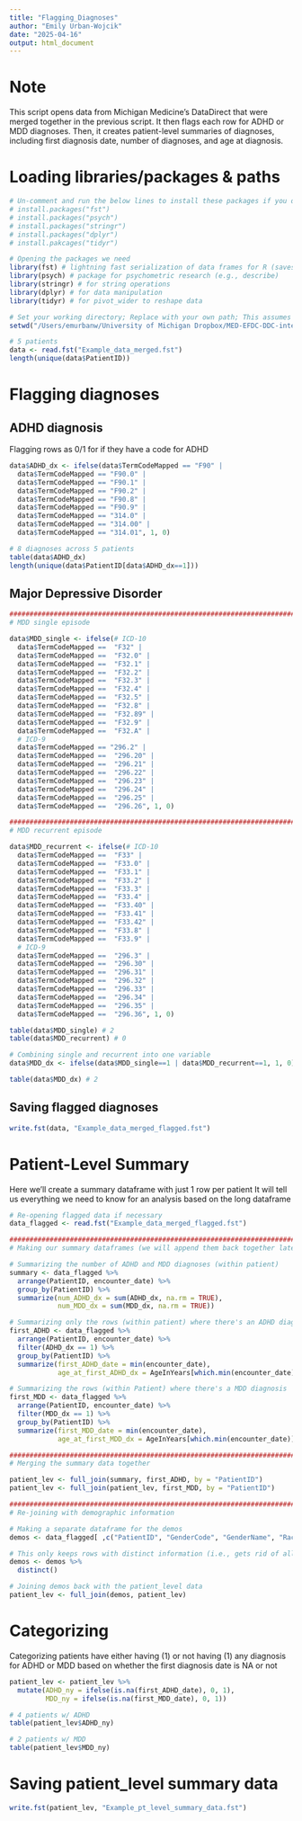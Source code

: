 ```yaml
---
title: "Flagging_Diagnoses"
author: "Emily Urban-Wojcik"
date: "2025-04-16"
output: html_document
---
```


# Note
This script opens data from Michigan Medicine's DataDirect that were merged together in the previous script. It then flags each row for ADHD or MDD diagnoses. Then, it creates patient-level summaries of diagnoses, including first diagnosis date, number of diagnoses, and age at diagnosis.  

# Loading libraries/packages & paths
```r

# Un-comment and run the below lines to install these packages if you don't already have them
# install.packages("fst")
# install.packages("psych")
# install.packages("stringr")
# install.packages("dplyr")
# install.pakcages("tidyr")

# Opening the packages we need
library(fst) # lightning fast serialization of data frames for R (saves data in smaller file sizes; loads more quickly)
library(psych) # package for psychometric research (e.g., describe)
library(stringr) # for string operations
library(dplyr) # for data manipulation 
library(tidyr) # for pivot_wider to reshape data

# Set your working directory; Replace with your own path; This assumes you have separate directories for raw and cleaned data within your data directory
setwd("/Users/emurbanw/University of Michigan Dropbox/MED-EFDC-DDC-internal/Tools_to_Share/DataDirect/data/clean/")

# 5 patients
data <- read.fst("Example_data_merged.fst")
length(unique(data$PatientID)) 

```

# Flagging diagnoses
## ADHD diagnosis
Flagging rows as 0/1 for if they have a code for ADHD
```r

data$ADHD_dx <- ifelse(data$TermCodeMapped == "F90" | 
  data$TermCodeMapped == "F90.0" | 
  data$TermCodeMapped == "F90.1" | 
  data$TermCodeMapped == "F90.2" | 
  data$TermCodeMapped == "F90.8" | 
  data$TermCodeMapped == "F90.9" | 
  data$TermCodeMapped == "314.0" | 
  data$TermCodeMapped == "314.00" | 
  data$TermCodeMapped == "314.01", 1, 0)

# 8 diagnoses across 5 patients
table(data$ADHD_dx)
length(unique(data$PatientID[data$ADHD_dx==1]))

```

## Major Depressive Disorder
```r

##############################################################################
# MDD single episode

data$MDD_single <- ifelse(# ICD-10
  data$TermCodeMapped ==  "F32" | 
  data$TermCodeMapped ==  "F32.0" | 
  data$TermCodeMapped ==  "F32.1" | 
  data$TermCodeMapped ==  "F32.2" | 
  data$TermCodeMapped ==  "F32.3" | 
  data$TermCodeMapped ==  "F32.4" | 
  data$TermCodeMapped ==  "F32.5" | 
  data$TermCodeMapped ==  "F32.8" | 
  data$TermCodeMapped ==  "F32.89" | 
  data$TermCodeMapped ==  "F32.9" | 
  data$TermCodeMapped ==  "F32.A" | 
  # ICD-9
  data$TermCodeMapped == "296.2" | 
  data$TermCodeMapped ==  "296.20" | 
  data$TermCodeMapped ==  "296.21" | 
  data$TermCodeMapped ==  "296.22" | 
  data$TermCodeMapped ==  "296.23" | 
  data$TermCodeMapped ==  "296.24" | 
  data$TermCodeMapped ==  "296.25" | 
  data$TermCodeMapped ==  "296.26", 1, 0)

##############################################################################
# MDD recurrent episode

data$MDD_recurrent <- ifelse(# ICD-10
  data$TermCodeMapped ==  "F33" | 
  data$TermCodeMapped ==  "F33.0" | 
  data$TermCodeMapped ==  "F33.1" | 
  data$TermCodeMapped ==  "F33.2" | 
  data$TermCodeMapped ==  "F33.3" | 
  data$TermCodeMapped ==  "F33.4" | 
  data$TermCodeMapped ==  "F33.40" | 
  data$TermCodeMapped ==  "F33.41" | 
  data$TermCodeMapped ==  "F33.42" | 
  data$TermCodeMapped ==  "F33.8" | 
  data$TermCodeMapped ==  "F33.9" | 
  # ICD-9
  data$TermCodeMapped ==  "296.3" | 
  data$TermCodeMapped ==  "296.30" | 
  data$TermCodeMapped ==  "296.31" | 
  data$TermCodeMapped ==  "296.32" | 
  data$TermCodeMapped ==  "296.33" | 
  data$TermCodeMapped ==  "296.34" | 
  data$TermCodeMapped ==  "296.35" | 
  data$TermCodeMapped ==  "296.36", 1, 0)

table(data$MDD_single) # 2
table(data$MDD_recurrent) # 0

# Combining single and recurrent into one variable
data$MDD_dx <- ifelse(data$MDD_single==1 | data$MDD_recurrent==1, 1, 0)

table(data$MDD_dx) # 2

```
## Saving flagged diagnoses
```r

write.fst(data, "Example_data_merged_flagged.fst")

```
# Patient-Level Summary
Here we'll create a summary dataframe with just 1 row per patient
It will tell us everything we need to know for an analysis based on the long dataframe
```r

# Re-opening flagged data if necessary
data_flagged <- read.fst("Example_data_merged_flagged.fst")

################################################################################
# Making our summary dataframes (we will append them back together later)

# Summarizing the number of ADHD and MDD diagnoses (within patient)
summary <- data_flagged %>%
  arrange(PatientID, encounter_date) %>%
  group_by(PatientID) %>%
  summarize(num_ADHD_dx = sum(ADHD_dx, na.rm = TRUE),
            num_MDD_dx = sum(MDD_dx, na.rm = TRUE))

# Summarizing only the rows (within patient) where there's an ADHD diagnosis
first_ADHD <- data_flagged %>%
  arrange(PatientID, encounter_date) %>%
  filter(ADHD_dx == 1) %>%
  group_by(PatientID) %>%
  summarize(first_ADHD_date = min(encounter_date),
            age_at_first_ADHD_dx = AgeInYears[which.min(encounter_date)])

# Summarizing the rows (within Patient) where there's a MDD diagnosis
first_MDD <- data_flagged %>%
  arrange(PatientID, encounter_date) %>%
  filter(MDD_dx == 1) %>%
  group_by(PatientID) %>%
  summarize(first_MDD_date = min(encounter_date),
            age_at_first_MDD_dx = AgeInYears[which.min(encounter_date)])

################################################################################
# Merging the summary data together

patient_lev <- full_join(summary, first_ADHD, by = "PatientID")
patient_lev <- full_join(patient_lev, first_MDD, by = "PatientID")

################################################################################
# Re-joining with demographic information

# Making a separate dataframe for the demos
demos <- data_flagged[ ,c("PatientID", "GenderCode", "GenderName", "RaceCode")]

# This only keeps rows with distinct information (i.e., gets rid of all redundant duplicate info) 
demos <- demos %>%
  distinct()

# Joining demos back with the patient_level data
patient_lev <- full_join(demos, patient_lev)

```

# Categorizing
Categorizing patients have either having (1) or not having (1) any diagnosis for ADHD or MDD based on whether the first diagnosis date is NA or not
```r

patient_lev <- patient_lev %>%
  mutate(ADHD_ny = ifelse(is.na(first_ADHD_date), 0, 1),
         MDD_ny = ifelse(is.na(first_MDD_date), 0, 1))

# 4 patients w/ ADHD
table(patient_lev$ADHD_ny)

# 2 patients w/ MDD
table(patient_lev$MDD_ny)

```

# Saving patient_level summary data
```r

write.fst(patient_lev, "Example_pt_level_summary_data.fst")

```
